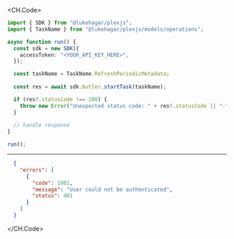 
<CH.Code>
```typescript StartTask.ts
import { SDK } from "@lukehagar/plexjs";
import { TaskName } from "@lukehagar/plexjs/models/operations";

async function run() {
  const sdk = new SDK({
    accessToken: "<YOUR_API_KEY_HERE>",
  });

  const taskName = TaskName.RefreshPeriodicMetadata;
  
  const res = await sdk.butler.startTask(taskName);

  if (res?.statusCode !== 200) {
    throw new Error("Unexpected status code: " + res?.statusCode || "-");
  }
  
  // handle response
}

run();
```
---

```json Example Response
  {
    "errors": [
      {
        "code": 1001,
        "message": "User could not be authenticated",
        "status": 401
      }
    ]
  }
```
</CH.Code>
